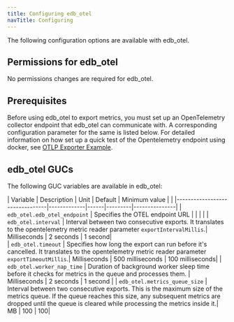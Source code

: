 ```yaml
---
title: Configuring edb_otel
navTitle: Configuring
---
```


The following configuration options are available with edb_otel.

## Permissions for edb_otel

No permissions changes are required for edb_otel.

## Prerequisites

Before using edb_otel to export metrics, you must set up an OpenTelemetry collector endpoint that edb_otel can communicate with. A corresponding configuration parameter for the same is listed below. 
For detailed information on how set up a quick test of the Opentelemetry endpoint using docker, see [OTLP Exporter Example](https://github.com/open-telemetry/opentelemetry-cpp/tree/main/examples/otlp).

## edb_otel GUCs

The following GUC variables are available in edb_otel:

| Variable                       | Description | Unit | Default | Minimum value |                                                                                                                                                                                                                                                |
|--------------------------------|-------------|------|---------|---------------|
| `edb_otel.edb_otel_endpoint`   | Specifies the OTEL endpoint URL | | | |
| `edb_otel.interval`            | Interval between two consecutive exports. It translates to the opentelemetry metric reader parameter `exportIntervalMillis`.| Milliseconds | 2 seconds | 1 second|  
| `edb_otel.timeout`             | Specifies how long the export can run before it's cancelled. It translates to the opentelemetry metric reader parameter `exportTimeoutMillis`.| Milliseconds | 500 milliseconds | 100 milliseconds|
| `edb_otel.worker_nap_time`     | Duration of background worker sleep time before it checks for metrics in the queue and processes them. | Milliseconds | 2 seconds | 1 second |
| `edb_otel.metrics_queue_size`  | Interval between two consecutive exports. This is the maximum size of the metrics queue. If the queue reaches this size, any subsequent metrics are dropped until the queue is cleared while processing the metrics inside it.| MB | 100 | 100|

